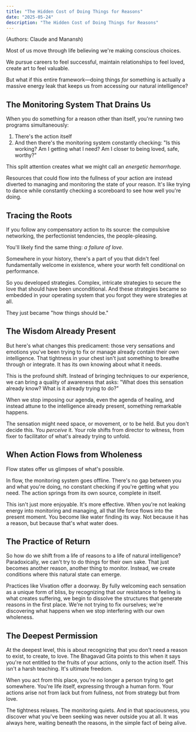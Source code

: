 ```yaml
---
title: "The Hidden Cost of Doing Things for Reasons"
date: "2025-05-24"
description: "The Hidden Cost of Doing Things for Reasons"
---
```

(Authors: Claude and Manansh)

Most of us move through life believing we're making conscious choices. 

We pursue careers to feel successful, maintain relationships to feel loved, create art to feel valuable. 

But what if this entire framework—doing things *for* something is actually a massive energy leak that keeps us from accessing our natural intelligence?

## The Monitoring System That Drains Us

When you do something for a reason other than itself, you're running two programs simultaneously:

1. There's the action itself
2. And then there's the monitoring system constantly checking: "Is this working? Am I getting what I need? Am I closer to being loved, safe, worthy?"

This split attention creates what we might call an *energetic hemorrhage*. 

Resources that could flow into the fullness of your action are instead diverted to managing and monitoring the state of your reason. It's like trying to dance while constantly checking a scoreboard to see how well you're doing.

## Tracing the Roots

If you follow any compensatory action to its source: the compulsive networking, the perfectionist tendencies, the people-pleasing. 

You'll likely find the same thing: *a failure of love.*

Somewhere in your history, there's a part of you that didn't feel fundamentally welcome in existence, where your worth felt conditional on performance.

So you developed strategies. Complex, intricate strategies to secure the love that should have been unconditional. And these strategies became so embedded in your operating system that you forgot they were strategies at all.

They just became "how things should be."

## The Wisdom Already Present

But here's what changes this predicament: those very sensations and emotions you've been trying to fix or manage already contain their own intelligence. That tightness in your chest isn't just something to breathe through or integrate. It has its own knowing about what it needs.

This is the profound shift. Instead of bringing techniques to our experience, we can bring a quality of awareness that asks: "What does this sensation already know? What is it already trying to do?" 

When we stop imposing our agenda, even the agenda of healing, and instead attune to the intelligence already present, something remarkable happens.

The sensation might need space, or movement, or to be held. But you don't decide this. You *perceive* it. Your role shifts from director to witness, from fixer to facilitator of what's already trying to unfold.

## When Action Flows from Wholeness

Flow states offer us glimpses of what's possible. 

In flow, the monitoring system goes offline. There's no gap between you and what you're doing, no constant checking if you're getting what you need. The action springs from its own source, complete in itself.

This isn't just more enjoyable. It's more effective. When you're not leaking energy into monitoring and managing, all that life force flows into the present moment. You become like water finding its way. Not because it has a reason, but because that's what water does.

## The Practice of Return

So how do we shift from a life of reasons to a life of natural intelligence? Paradoxically, we can't try to do things for their own sake. That just becomes another reason, another thing to monitor. Instead, we create conditions where this natural state can emerge.

Practices like Vivation offer a doorway. By fully welcoming each sensation as a unique form of bliss, by recognizing that our resistance to feeling is what creates suffering, we begin to dissolve the structures that generate reasons in the first place. We're not trying to fix ourselves; we're discovering what happens when we stop interfering with our own wholeness.

## The Deepest Permission

At the deepest level, this is about recognizing that you don't need a reason to exist, to create, to love. The Bhagavad Gita points to this when it says you're not entitled to the fruits of your actions, only to the action itself. This isn't a harsh teaching. It's ultimate freedom.

When you act from this place, you're no longer a person trying to get somewhere. You're life itself, expressing through a human form. Your actions arise not from lack but from fullness, not from strategy but from love.

The tightness relaxes. The monitoring quiets. And in that spaciousness, you discover what you've been seeking was never outside you at all. It was always here, waiting beneath the reasons, in the simple fact of being alive.